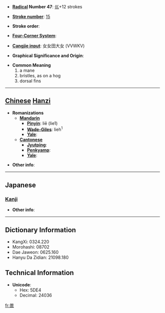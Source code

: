 * '''[[Wiktionary:Chinese radical index| Radical]] Number 47''': [[Wiktionary:Chinese radical index 巛|巛]]+12 strokes

* '''[[Wiktionary:Chinese total strokes index|Stroke number]]''': [[Wiktionary:Chinese total strokes index 15|15]]

* '''Stroke order''': 

* '''[[Wiktionary:Chinese four corner index|Four-Corner System]]''': 

* '''[[Wiktionary:Chinese Cangjie index|Cangjie input]]''': 女女田大女 (VVWKV)

* '''Graphical Significance and Origin''': 

* '''Common Meaning'''
*#a mane
*# bristles, as on a hog
*# dorsal fins


----

== [[Chinese]] [[Hanzi]] ==

* '''Romanizations'''
** '''[[Mandarin]]'''
*** '''[[Pinyin]]''': liē (lie1)
*** '''[[Wade-Giles]]''': lieh<sup>1</sup>
*** '''[[Yale]]''': 
** '''[[Cantonese]]'''
*** '''[[Jyutping]]''':
*** '''[[Penkyamp]]''': 
*** '''[[Yale]]''': 

* '''Other info''': 

----

==Japanese==
===[[Kanji]]===
{{kanji|on readings=[[れふ]] (refu)
|kun readings=[[たてがみ]] (tategami), [[もと]] (moto)
}}

* '''Other info''':  

----

== Dictionary Information ==

* KangXi: 0324.220
* Morohashi: 08702
* Dae Jaweon: 0625.160
* Hanyu Da Zidian: 21098.180

== Technical Information ==

* '''Unicode''':
** Hex: 5DE4
** Decimal: 24036

[[fr:巤]]